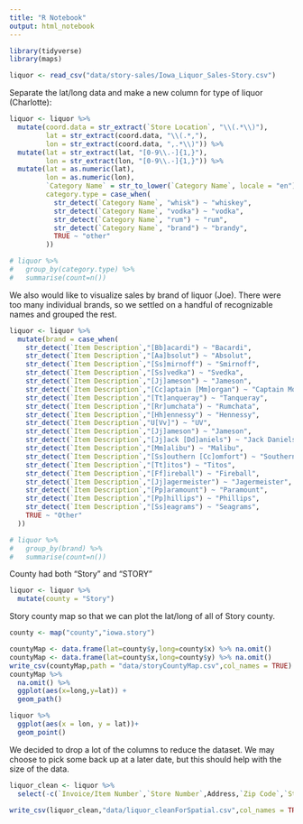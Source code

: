 ```yaml
---
title: "R Notebook"
output: html_notebook
---
```


```r
library(tidyverse)
library(maps)

liquor <- read_csv("data/story-sales/Iowa_Liquor_Sales-Story.csv")
```

Separate the lat/long data and make a new column for type of liquor (Charlotte):

```r
liquor <- liquor %>%
  mutate(coord.data = str_extract(`Store Location`, "\\(.*\\)"),
         lat = str_extract(coord.data, "\\(.*,"),
         lon = str_extract(coord.data, ",.*\\)")) %>%
  mutate(lat = str_extract(lat, "[0-9\\.-]{1,}"),
         lon = str_extract(lon, "[0-9\\.-]{1,}")) %>%
  mutate(lat = as.numeric(lat),
         lon = as.numeric(lon),
         `Category Name` = str_to_lower(`Category Name`, locale = "en"),
         category.type = case_when(
           str_detect(`Category Name`, "whisk") ~ "whiskey",
           str_detect(`Category Name`, "vodka") ~ "vodka",
           str_detect(`Category Name`, "rum") ~ "rum",
           str_detect(`Category Name`, "brand") ~ "brandy",
           TRUE ~ "other"
         ))

# liquor %>%
#   group_by(category.type) %>%
#   summarise(count=n())
```

We also would like to visualize sales by brand of liquor (Joe). There were too many individual brands, so we settled on a handful of recognizable names and grouped the rest.

```r
liquor <- liquor %>%
  mutate(brand = case_when(
    str_detect(`Item Description`,"[Bb]acardi") ~ "Bacardi",
    str_detect(`Item Description`,"[Aa]bsolut") ~ "Absolut",
    str_detect(`Item Description`,"[Ss]mirnoff") ~ "Smirnoff",
    str_detect(`Item Description`,"[Ss]vedka") ~ "Svedka",
    str_detect(`Item Description`,"[Jj]ameson") ~ "Jameson",
    str_detect(`Item Description`,"[Cc]aptain [Mm]organ") ~ "Captain Morgan",
    str_detect(`Item Description`,"[Tt]anqueray") ~ "Tanqueray",
    str_detect(`Item Description`,"[Rr]umchata") ~ "Rumchata",
    str_detect(`Item Description`,"[Hh]ennessy") ~ "Hennessy",
    str_detect(`Item Description`,"U[Vv]") ~ "UV",
    str_detect(`Item Description`,"[Jj]ameson") ~ "Jameson",
    str_detect(`Item Description`,"[Jj]ack [Dd]aniels") ~ "Jack Daniels",
    str_detect(`Item Description`,"[Mm]alibu") ~ "Malibu",
    str_detect(`Item Description`,"[Ss]outhern [Cc]omfort") ~ "Southern Comfort",
    str_detect(`Item Description`,"[Tt]itos") ~ "Titos",
    str_detect(`Item Description`,"[Ff]ireball") ~ "Fireball",
    str_detect(`Item Description`,"[Jj]agermeister") ~ "Jagermeister",
    str_detect(`Item Description`,"[Pp]aramount") ~ "Paramount",
    str_detect(`Item Description`,"[Pp]hillips") ~ "Phillips",
    str_detect(`Item Description`,"[Ss]eagrams") ~ "Seagrams",
    TRUE ~ "Other"
  ))

# liquor %>%
#   group_by(brand) %>%
#   summarise(count=n())
```

County had both "Story" and "STORY"

```r
liquor <- liquor %>%
  mutate(county = "Story")
```

Story county map so that we can plot the lat/long of all of Story county.
```r
county <- map("county","iowa.story")
```

```r
countyMap <- data.frame(lat=county$y,long=county$x) %>% na.omit()
countyMap <- data.frame(lat=county$x,long=county$y) %>% na.omit()
write_csv(countyMap,path = "data/storyCountyMap.csv",col_names = TRUE)
countyMap %>%
  na.omit() %>%
  ggplot(aes(x=long,y=lat)) +
  geom_path()

liquor %>%
  ggplot(aes(x = lon, y = lat))+
  geom_point()
```

We decided to drop a lot of the columns to reduce the dataset. We may choose to pick some back up at a later date, but this should help with the size of the data.

```r
liquor_clean <- liquor %>%
  select(-c(`Invoice/Item Number`,`Store Number`,Address,`Zip Code`,`Store Location`,`County Number`,County,`Category Name`,`Vendor Number`,`Item Number`,coord.data,Category,`Item Description`,`Volume Sold (Gallons)`,`Volume Sold (Liters)`,`Sale (Dollars)`,`Bottles Sold`,`State Bottle Retail`,`State Bottle Cost`,`Bottle Volume (ml)`,Pack))

write_csv(liquor_clean,"data/liquor_cleanForSpatial.csv",col_names = TRUE)
```

